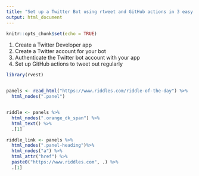 ```yaml
---
title: "Set up a Twitter Bot using rtweet and GitHub actions in 3 easy steps"
output: html_document
---
```


```r
knitr::opts_chunk$set(echo = TRUE)
```

1. Create a Twitter Developer app
2. Create a Twitter account for your bot
3. Authenticate the Twitter bot account with your app 
4. Set up GitHub actions to tweet out regularly


```r
library(rvest)


panels <- read_html("https://www.riddles.com/riddle-of-the-day") %>% 
  html_nodes(".panel")  


riddle <- panels %>% 
  html_nodes(".orange_dk_span") %>% 
  html_text() %>% 
  .[1]

riddle_link <- panels %>% 
  html_nodes(".panel-heading")%>% 
  html_nodes("a") %>% 
  html_attr("href") %>% 
  paste0("https://www.riddles.com", .) %>% 
  .[1]
  

```

